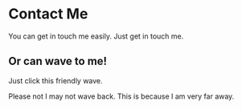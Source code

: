 
# Contact Me

You can get in touch me easily. Just get in touch me.

## Or can wave to me!

Just click this friendly wave.

<Wave />

Please not I may not wave back. This is because I am very far away.
